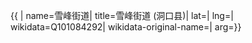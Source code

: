 {{ {{{1|PRC admin/showdata}}}|
name=雪峰街道|
title=雪峰街道 (洞口县)|
lat=|
lng=|
wikidata=Q101084292|
wikidata-original-name=|
arg={{{arg|}}}}}
